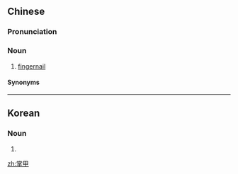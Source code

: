 ==Chinese==
{{zh-forms|alt=指甲,拃甲}}

===Pronunciation===
{{zh-pron
|md=ciēng-gák
|mn=qz,xm,lk,sx,km:chńg-kah/zz,tp,yl,tn,kh,hc,tc:chéng-kah/mg:chín-kah
|cat=n
}}

===Noun===
{{zh-noun}}

# {{lb|zh|Min}} [[fingernail]]

====Synonyms====
{{zh-dial|指甲}}

----

==Korean==
{{ko-hanjatab}}

===Noun===
{{ko-noun|hj|hangeul=장갑}}

# {{hanja form of|장갑|[[glove]]}}

[[zh:掌甲]]